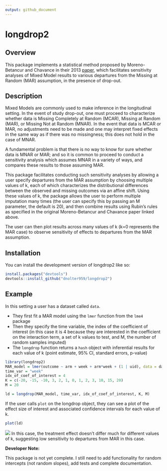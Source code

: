 ```yaml
---
output: github_document
---
```


# longdrop2

## Overview

This package implements a statistical method proposed by Moreno-Betancur and Chavance in their 2013 [paper](https://journals.sagepub.com/doi/10.1177/0962280213490014), which facilitates sensitivity analyses of Mixed Model results to various departures from the Missing at Random (MAR) assumption, in the presence of drop-out.  

## Description

Mixed Models are commonly used to make inference in the longitudinal setting. In the event of study drop-out, one must proceed to characterize whether data is Missing Completely at Random (MCAR), Missing at Random (MAR), or Missing Not at Random (MNAR). In the event that data is MCAR or MAR, no adjustments need to be made and one may interpret fixed effects in the same way as if there was no missingness; this does not hold in the case of MNAR. 

A fundamental problem is that there is no way to know for sure whether data is MNAR or MAR; and so it is common to proceed to conduct a sensitivity analysis which assumes MNAR in a variety of ways, and compares these results to those assuming MAR.

This package facilitates conducting such sensitivity analyses by allowing a user specify departures from the MAR assumption by choosing multiple values of k, each of which characterizes the distributional differences between the observed and missing outcomes via an affine shift. Using these values of k, the package allows the user to perform multiple imputation many times (the user can specify this by passing an M parameter, the default is 20), and then combine results using Rubin's rules as specified in the original Moreno-Betancur and Chavance paper linked above. 

The user can then plot results across many values of k (k=0 represents the MAR case) to observe sensitivity of effects to departures from the MAR assumption.

## Installation

You can install the development version of longdrop2 like so:

``` r
install.packages("devtools")
devtools::install_github("dnolter959/longdrop2")
```

## Example

In this setting a user has a dataset called `data`. 

- They first fit a MAR model using the `lmer` function from the `lme4` package
- Then they specify the time variable, the index of the coefficient of interest (in this case it is 4 because they are interested in the coefficient on the interaction term, a set of k values to test, and M, the number of random samples imputed)
- The `longdrop` function returns a `hash` object with inferential results for each value of k (point estimate, 95% CI, standard errors, p-value)

```r
library(longdrop2)
MAR_model = lmer(outcome ~ arm + week + arm*week + (1 | uid), data = data)
time_var = "week"
idx_of_coef_of_interest = 4
K = c(-20, -15, -10, 3, 2, 1, 0, 1, 2, 3, 10, 15, 20)
M = 20

ld = longdrop(MAR_model, time_var, idx_of_coef_of_interest, K, M)
```

If the user calls `plot` on the longdrop object, they can see a plot of the effect size of interest and associated confidence intervals for each value of k. 

```r
plot(ld)
```

![](man/figures/effect-by-k.png)
In this case, the treatment effect doesn't differ much for different values of k, suggesting low sensitivity to departures from MAR in this case. 


**Developer Note:**


This package is not yet complete. I still need to add functionality for random intercepts (not random slopes), add tests and complete documentation.
